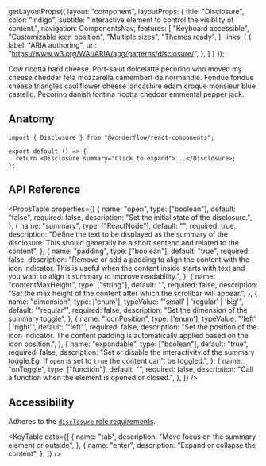 
  getLayoutProps({
    layout: "component",
    layoutProps: {
      title: "Disclosure",
      color: "indigo",
      subtitle: "Interactive element to control the visiblity of content.",
      navigation: ComponentsNav,
      features: [
        "Keyboard accessible",
        "Customizable icon position",
        "Multiple sizes",
        "Themes ready",
      ],
      links: [
        {
          label: "ARIA authoring",
          url: "https://www.w3.org/WAI/ARIA/apg/patterns/disclosure/",
        },
      ]
    }
  });

<LiveArea fill={false} hAlign="start" vAlign="start" minHeight="220px">
  <Disclosure summary="Click to expand">
    <Text maxWidth="60ch">Cow ricotta hard cheese. Port-salut dolcelatte pecorino who moved my
      cheese cheddar feta mozzarella camembert de normandie. Fondue fondue
      cheese triangles cauliflower cheese lancashire edam croque monsieur
      blue castello. Pecorino danish fontina ricotta cheddar emmental
      pepper jack.</Text>
  </Disclosure>
</LiveArea>


## Anatomy

```tsx lines="1,4"
import { Disclosure } from "@wonderflow/react-components";

export default () => {
  return <Disclosure summary="Click to expand">...</Disclosure>;
};
```

## API Reference

<PropsTable
  properties={[
    {
      name: "open",
      type: ["boolean"],
      default: "false",
      required: false,
      description: "Set the initial state of the disclosure.",
    },
    {
      name: "summary",
      type: ["ReactNode"],
      default: "",
      required: true,
      description: "Define the text to be displayed as the summary of the disclosure. This should generally be a short sentenc and related to the content",
    },
    {
      name: "padding",
      type: ["boolean"],
      default: "true",
      required: false,
      description: "Remove or add a padding to align the content with the icon indicator. This is useful when the content inside starts with text and you want to align it summary to improve readability.",
    },
    {
      name: "contentMaxHeight",
      type: ["string"],
      default: "",
      required: false,
      description: "Set the max height of the content after which the scrollbar will appear.",
    },
    {
      name: "dimension",
      type: ['enum'],
      typeValue: "'small' | 'regular' | 'big'",
      default: '"regular"',
      required: false,
      description: "Set the dimension of the summary toggle",
    },
    {
      name: "iconPosition",
      type: ['enum'],
      typeValue: "'left' | 'right'",
      default: '"left"',
      required: false,
      description: "Set the position of the icon indicator. The content padding is automatically applied based on the icon position.",
    },
    {
      name: "expandable",
      type: ["boolean"],
      default: "true",
      required: false,
      description: "Set or disable the interactivity of the summary toggle.Eg. If `open` is set to `true` the content can't be toggled.",
    },
    {
      name: "onToggle",
      type: ["function"],
      default: "",
      required: false,
      description: "Call a function when the element is opened or closed.",
    },
  ]}
/>

## Accessibility

Adheres to the [`disclosure` role requirements](https://www.w3.org/TR/wai-aria-practices-1.2/#disclosure).

<KeyTable
  data={[
    {
      name: "tab",
      description: "Move focus on the summary element or outside",
    },
    {
      name: "enter",
      description: "Expand or collapse the content",
    },
  ]}
/>

